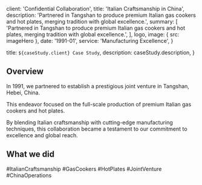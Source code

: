 
  client: 'Confidential Collaboration',
  title: 'Italian Craftsmanship in China',
  description:
    'Partnered in Tangshan to produce premium Italian gas cookers and hot plates, merging tradition with global excellence.',
  summary: [
    'Partnered in Tangshan to produce premium Italian gas cookers and hot plates, merging tradition with global excellence.',
  ],
  logo,
  image: { src: imageHero },
  date: '1991-01',
  service: 'Manufacturing Excellence',
}

  title: `${caseStudy.client} Case Study`,
  description: caseStudy.description,
}

## Overview

In 1991, we partnered to establish a prestigious joint venture in Tangshan, Hebei, China. 

This endeavor focused on the full-scale production of premium Italian gas cookers and hot plates. 

By blending Italian craftsmanship with cutting-edge manufacturing techniques, this collaboration became a testament to our commitment to excellence and global reach.

## What we did

<TagList>
  <TagListItem>#ItalianCraftsmanship</TagListItem>
  <TagListItem>#GasCookers</TagListItem>
  <TagListItem>#HotPlates</TagListItem>
  <TagListItem>#JointVenture</TagListItem>
  <TagListItem>#ChinaOperations</TagListItem>
</TagList>

